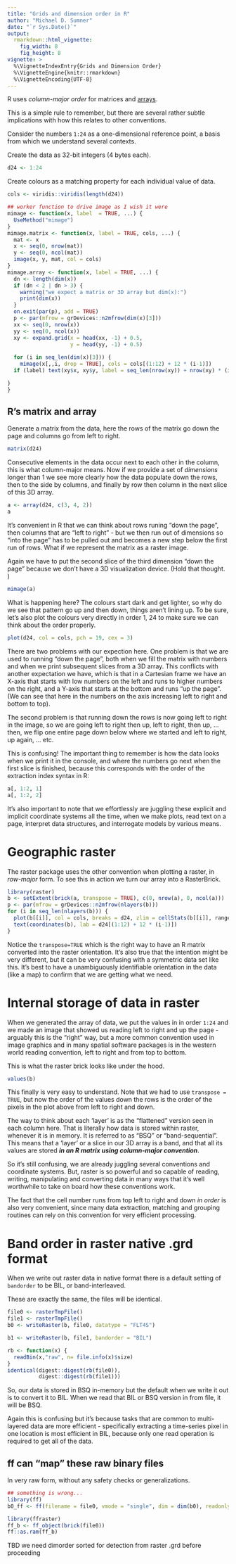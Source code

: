 ```yaml
---
title: "Grids and dimension order in R"
author: "Michael D. Sumner"
date: "`r Sys.Date()`"
output:
  rmarkdown::html_vignette:
    fig_width: 8
    fig_height: 8
vignette: >
  %\VignetteIndexEntry{Grids and Dimension Order}
  %\VignetteEngine{knitr::rmarkdown}
  %\VignetteEncoding{UTF-8}
---
```



R uses *column-major order* for matrices and [arrays][reticulate]. 

[reticulate]: https://cran.r-project.org/web/packages/reticulate/vignettes/arrays.html "Array order discussed in reticulate"

This is a simple rule to remember, but there are several rather subtle implications with how this relates to other conventions. 

Consider the numbers `1:24` as a one-dimensional reference point, a basis from which we 
understand several contexts. 

Create the data as 32-bit integers (4 bytes each). 

```r
d24 <- 1:24
```

Create colours as a matching property for each individual value of data. 

```r
cols <- viridis::viridis(length(d24))

## worker function to drive image as I wish it were
mimage <- function(x, label  = TRUE, ...) {
  UseMethod("mimage")
}
mimage.matrix <- function(x, label = TRUE, cols, ...) {
  mat <- x
  x <- seq(0, nrow(mat))
  y <- seq(0, ncol(mat))
  image(x, y, mat, col = cols)
}
mimage.array <- function(x, label = TRUE, ...) {
  dn <- length(dim(x))
  if (dn < 2 | dn > 3) {
    warning("we expect a matrix or 3D array but dim(x):")
    print(dim(x))
  }
  on.exit(par(p), add = TRUE)
  p <- par(mfrow = grDevices::n2mfrow(dim(x)[3]))
  xx <- seq(0, nrow(x))
  yy <- seq(0, ncol(x))
  xy <- expand.grid(x = head(xx, -1) + 0.5, 
                    y = head(yy, -1) + 0.5)
  
  for (i in seq_len(dim(x)[3])) {
    mimage(x[,,i, drop = TRUE], cols = cols[(1:12) + 12 * (i-1)])
  if (label) text(xy$x, xy$y, label = seq_len(nrow(xy)) + nrow(xy) * (i - 1))

}
}
```

## R's matrix and array

Generate a matrix from the data, here the rows of the matrix go down the page and columns go from left to right. 

```r
matrix(d24)
```

Consecutive elements in the data occur next to each other in the column, this is what 
column-major means. Now if we provide a set of *dimensions* longer than 1 we see more clearly how the data populate down the rows, then to the side by columns, and finally by row then column in the next slice of this 3D array. 

```r
a <- array(d24, c(3, 4, 2))
a
```

It's convenient in R that we can think about rows runing "down the page", then columns that are "left to right" - but we then run out of dimensions so "into the page" has to be pulled out and becomes a new step below the first run of rows. What if we represent the matrix as a raster image. 

Again we have to put the second slice of the third dimension "down the page" because we don't have a 3D visualization device. (Hold that thought. )

```r
mimage(a)
```

What is happening here? The colours start dark and get lighter, so why do we see that pattern go up and then down, things aren't lining up. To be sure, let's also plot the colours very directly in order 1, 24 to make sure we can think about the order properly. 

```r
plot(d24, col = cols, pch = 19, cex = 3)
```

There are two problems with our expection here. One problem is that we are used to running "down the page", both when we fill the matrix with numbers and when we print subsequent slices from a 3D array. This conflicts with another expectation we have, which is that in a Cartesian frame we have an X-axis that starts with low numbers on the left and runs to  higher numbers on the right, and a Y-axis that starts at the bottom and runs "up the page". (We can see that here in the numbers on the axis increasing left to right and bottom to top). 


The second problem is that running down the rows is now going left to right in the image, so we are going left to right then up, left to right, then up, ... then, we flip one entire page down below where we started and left to right, up again, ... etc. 

This is confusing!  The important thing to remember is how the data looks when we print it in the console, and where the numbers go next when the first slice is finished, because this corresponds with the order of the extraction index syntax in R: 

```r
a[, 1:2, 1]
a[, 1:2, 2]
```

It's also important to note that we effortlessly are juggling these explicit and implicit coordinate systems all the time, when we make plots, read text on a page, interpret data structures, and interrogate models by various means. 


# Geographic raster

The raster package uses the other convention when plotting a raster, in  *row-major* form. To see this in action we turn our array into a RasterBrick. 

```r
library(raster)
b <- setExtent(brick(a, transpose = TRUE), c(0, nrow(a), 0, ncol(a)))
p <- par(mfrow = grDevices::n2mfrow(nlayers(b)))
for (i in seq_len(nlayers(b))) {
  plot(b[[i]], col = cols, breaks = d24, zlim = cellStats(b[[i]], range), asp = "")
  text(coordinates(b), lab = d24[(1:12) + 12 * (i-1)])
}
```

Notice the `transpose=TRUE` which is the right way to have an R matrix converted into the raster orientation. It's also true that the intention might be very different, but it can be very confusing with a symmetric data set like this. It's best to have a unambiguously identifiable orientation in the data (like a map) to confirm that we are getting what we need. 

# Internal storage of data in raster

When we generated the array of data, we put the values in in order `1:24` and we made an image that showed us reading left to right and up the page - arguably this is the "right" way, but a more common convention used in image graphics and in many spatial software packages is in the western world reading convention, left to right and from top to bottom. 

This is what the raster brick looks like under the hood. 

```r
values(b)
```

This finally is very easy to understand. Note that we had to use `transpose = TRUE`, but now the order of the values down the rows is the order of the pixels in the plot above from left to right and down. 

The way to think about each 'layer' is as the "flattened" version seen in each column here. That is literally how data is stored within raster, whenever it is in memory. It is referred to as "BSQ" or "band-sequential". This means that a 'layer' or a slice in our 3D array is a band, and that all its values are stored ***in an R matrix using column-major convention***. 

So it's still confusing, we are already juggling several conventions and coordinate systems. But, raster is so powerful and so capable of reading, writing, manipulating and converting data in many ways that it's well worthwhile to take on board how these conventions work. 

The fact that the cell number runs from top left to right and down *in order* is also very convenient, since many data extraction, matching and grouping routines can rely on this convention for very efficient processing. 


# Band order in raster native .grd format

When we write out raster data in native format there is a default
setting of `bandorder` to be BIL, or band-interleaved. 

These are exactly the same, the files will be identical. 
```r
file0 <- rasterTmpFile()
file1 <- rasterTmpFile()
b0 <- writeRaster(b, file0, datatype = "FLT4S")

b1 <- writeRaster(b, file1, bandorder = "BIL")

rb <- function(x) {
  readBin(x,"raw", n= file.info(x)$size)
}
identical(digest::digest(rb(file0)), 
          digest::digest(rb(file1)))
```
So, our data is stored in BSQ in-memory but the default when we write it out is to convert it to BIL. When we read that BIL or BSQ version in from file, it will be BSQ. 

Again this is confusing but it's because tasks that are common to multi-layered data are more efficient - specifically extracting a time-series pixel in one location is most efficient in BIL, because only one read operation is required to get all of the data. 

## ff can "map" these raw binary files

In very raw form, without any safety checks or generalizations. 

```r
## something is wrong...
library(ff)
b0_ff <- ff(filename = file0, vmode = "single", dim = dim(b0), readonly = TRUE  )
```

```r

library(ffraster)
ff_b <- ff_object(brick(file0))
ff::as.ram(ff_b)

```

TBD we need dimorder sorted for detection from raster .grd before proceeding